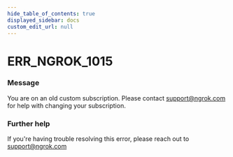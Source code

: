 ```yaml
---
hide_table_of_contents: true
displayed_sidebar: docs
custom_edit_url: null
---
```



# ERR_NGROK_1015

### Message
You are on an old custom subscription. Please contact support@ngrok.com for help with changing your subscription.

### Further help
If you're having trouble resolving this error, please reach out to [support@ngrok.com](mailto:support@ngrok.com?subject=Help%20with%20ERR_NGROK_1015)


<ErrorDetails error='err_ngrok_1015' />
